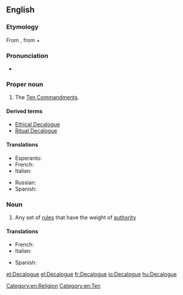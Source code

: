 ==English==
{{wikipedia}}

===Etymology===
From {{etyl|grc|en}} {{term|δεκάλογος|tr=dekalogos|lang=grc|sc=polytonic}}, from {{term|δέκα||ten|tr=deka|lang=grc|sc=polytonic}} + {{term|λόγος||statement|tr=logos|lang=grc|sc=polytonic}}

===Pronunciation===
* {{a|UK}} {{IPA|/ˈdɛkəlɒg/}}

===Proper noun===
{{en-proper noun}}

# The [[Ten Commandments]].

====Derived terms====
* [[Ethical Decalogue]]
* [[Ritual Decalogue]]

====Translations====
{{trans-top|the Ten Commandments}}
* Esperanto: {{t-|eo|Dekalogo}}
* French: {{t-|fr|Décalogue|m}}
* Italian: {{t-|it|decalogo|m}}
{{trans-mid}}
* Russian: {{t+|ru|декалог|m|tr=dɛkalóg}}
* Spanish: {{t+|es|decálogo|m}}
{{trans-bottom}}

===Noun===
{{en-noun}}

# Any set of [[rule]]s that have the weight of [[authority]]

====Translations====
{{trans-top|set of rules}}
* French: {{t+|fr|décalogue|m}}
* Italian: {{t-|it|decalogo|m}}
{{trans-mid}}
* Spanish: {{t+|es|decálogo|m}}
{{trans-bottom}}

[[Category:en:Religion]]
[[Category:en:Ten]]

[[et:Decalogue]]
[[el:Decalogue]]
[[fr:Decalogue]]
[[io:Decalogue]]
[[hu:Decalogue]]